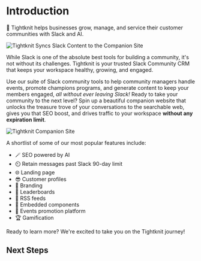 
# Introduction

🧶 Tightknit helps businesses grow, manage, and service their customer
communities with Slack and AI.

![Tightknit Syncs Slack Content to the Companion Site](/site-sync-graphic.gif)

While Slack is one of the absolute best tools for building a community, it's not without its challenges. Tightknit is your trusted Slack Community CRM that keeps your workspace healthy, growing, and engaged.

Use our suite of Slack community tools to help community managers handle events, promote champions programs, and generate content to keep your members engaged, _all without ever leaving Slack!_ Ready to take your community to the next level? Spin up a beautiful companion website that unlocks the treasure trove of your conversations to the searchable web, gives you that SEO boost, and drives traffic to your workspace **without any expiration limit**.

![Tightknit Companion Site](/companion-site-screenshot.png)

A shortlist of some of our most popular features include:

- 🪄 SEO powered by AI
- ⏲️ Retain messages past Slack 90-day limit
- 🌐 Landing page
- 😎 Customer profiles
- 🎨 Branding
- 🥇 Leaderboards
- 🧵 RSS feeds
- 🔲 Embedded components
- 📅 Events promotion platform
- 🏆 Gamification

Ready to learn more? We're excited to take you on the Tightknit journey!

## Next Steps

<Cards>
  <Card title="🏁 Getting Started" href="/getting-started" />
  <Card title="📘 Learn the Basics" href="/basics/concepts" />
</Cards>
